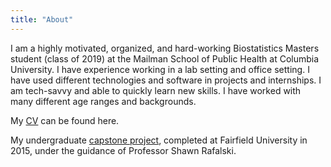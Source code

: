 ```yaml
---
title: "About"
---
```


I am a highly motivated, organized, and hard-working Biostatistics Masters student (class of 2019) at the Mailman School of Public Health at Columbia University. I have experience working in a lab setting and office setting. I have used different technologies and software in projects and internships. I am tech-savvy and able to quickly learn new skills. I have worked with many different age ranges and backgrounds. 


My [CV](kaitlin_maciejewski.pdf) can be found here.

My undergraduate [capstone project](maciejewski_capstone.pdf), completed at Fairfield University in 2015, under the guidance of Professor Shawn Rafalski.

